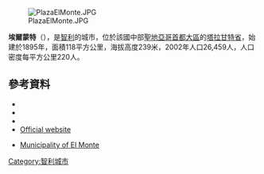 [[Image:PlazaElMonte.JPG|right]]

'''埃爾蒙特'''（{{lang-es|El Monte}}），是[[智利|智利]]的城市，位於該國中部[[聖地亞哥首都大區|聖地亞哥首都大區]]的[[塔拉甘特省|塔拉甘特省]]，始建於1895年，面積118平方公里，海拔高度239米，2002年人口26,459人，人口密度每平方公里220人。

{{Coord|33|41|S|71|1|W|display=title}}

==參考資料==
*{{Cite web |url = http://www.municipalidaddeelmonte.cl |title = Asociación Chilena de Municipalidades |accessdate = 27 January 2011 |language = es |deadurl = yes |archiveurl = https://web.archive.org/web/20110707011702/http://www.municipalidaddeelmonte.cl/ |archivedate = 2011年7月7日 }}
*{{Cite web |url = http://www.municipalidaddeelmonte.cl |title = Municipality of El Monte |accessdate = 27 January 2011 |language = es |deadurl = yes |archiveurl = https://web.archive.org/web/20110707011702/http://www.municipalidaddeelmonte.cl/ |archivedate = 2011年7月7日 }}
*{{cite web |url= http://www.ine.cl/canales/chile_estadistico/censos_poblacion_vivienda/censo_pobl_vivi.php |title= National Statistics Institute |accessdate= 18 July 2010 |language= es |archive-date= 2017-06-03 |archive-url= https://web.archive.org/web/20170603180722/http://www.ine.cl/canales/chile_estadistico/censos_poblacion_vivienda/censo_pobl_vivi.php |dead-url= no }}
*[https://web.archive.org/web/20110707011702/http://www.municipalidaddeelmonte.cl/ Official website] {{es icon}}
* {{es icon}} [https://web.archive.org/web/20110707011702/http://www.municipalidaddeelmonte.cl/ Municipality of El Monte]

{{Chile-geo-stub}}
[[Category:智利城市|Category:智利城市]]